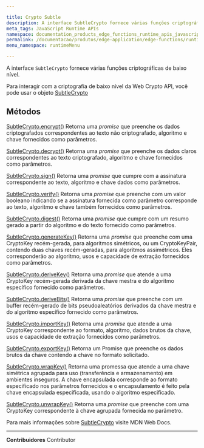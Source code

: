 ```yaml
---

title: Crypto Subtle
description: A interface SubtleCrypto fornece várias funções criptográficas de baixo nível.
meta_tags: JavaScript Runtime APIs
namespace: documentation_products_edge_functions_runtime_apis_javascript_subtle_crypto
permalink: /documentacao/produtos/edge-application/edge-functions/runtime-apis/javascript/subtle-crypto/
menu_namespace: runtimeMenu

---
```


A interface `SubtleCrypto` fornece várias funções criptográficas de baixo nível.

Para interagir com a criptografia de baixo nível da Web Crypto API, você pode usar o objeto [SubtleCrypto](https://developer.mozilla.org/en-US/docs/Web/API/SubtleCrypto)

## Métodos

[SubtleCrypto.encrypt()](https://developer.mozilla.org/en-US/docs/Web/API/SubtleCrypto/encrypt)
Retorna uma *promise* que preenche os dados criptografados correspondentes ao texto não criptografado, algoritmo e chave fornecidos como parâmetros.

[SubtleCrypto.decrypt()](https://developer.mozilla.org/en-US/docs/Web/API/SubtleCrypto/decrypt)
Retorna uma *promise* que preenche os dados claros correspondentes ao texto criptografado, algoritmo e chave fornecidos como parâmetros.

[SubtleCrypto.sign()](https://developer.mozilla.org/en-US/docs/Web/API/SubtleCrypto/sign)
Retorna uma *promise* que cumpre com a assinatura correspondente ao texto, algoritmo e chave dados como parâmetros.

[SubtleCrypto.verify()](https://developer.mozilla.org/en-US/docs/Web/API/SubtleCrypto/verify)
Retorna uma *promise* que preenche com um valor booleano indicando se a assinatura fornecida como parâmetro corresponde ao texto, algoritmo e chave também fornecidos como parâmetros.

[SubtleCrypto.digest()](https://developer.mozilla.org/en-US/docs/Web/API/SubtleCrypto/digest)
Retorna uma *promise* que cumpre com um resumo gerado a partir do algoritmo e do texto fornecido como parâmetros.

[SubtleCrypto.generateKey()](https://developer.mozilla.org/en-US/docs/Web/API/SubtleCrypto/generateKey)
Retorna uma *promise* que preenche com uma CryptoKey recém-gerada, para algoritmos simétricos, ou um CryptoKeyPair, contendo duas chaves recém-geradas, para algoritmos assimétricos. Eles corresponderão ao algoritmo, usos e capacidade de extração fornecidos como parâmetros.

[SubtleCrypto.deriveKey()](https://developer.mozilla.org/en-US/docs/Web/API/SubtleCrypto/deriveKey)
Retorna uma *promise* que atende a uma CryptoKey recém-gerada derivada da chave mestra e do algoritmo específico fornecido como parâmetros.

[SubtleCrypto.deriveBits()](https://developer.mozilla.org/en-US/docs/Web/API/SubtleCrypto/deriveBits)
Retorna uma *promise* que preenche com um buffer recém-gerado de bits pseudoaleatórios derivados da chave mestra e do algoritmo específico fornecido como parâmetros.

[SubtleCrypto.importKey()](https://developer.mozilla.org/en-US/docs/Web/API/SubtleCrypto/importKey)
Retorna uma *promise* que atende a uma CryptoKey correspondente ao formato, algoritmo, dados brutos da chave, usos e capacidade de extração fornecidos como parâmetros.

[SubtleCrypto.exportKey()](https://developer.mozilla.org/en-US/docs/Web/API/SubtleCrypto/exportKey)
Retorna um Promise que preenche os dados brutos da chave contendo a chave no formato solicitado.

[SubtleCrypto.wrapKey()](https://developer.mozilla.org/en-US/docs/Web/API/SubtleCrypto/wrapKey)
Retorna uma promessa que atende a uma chave simétrica agrupada para uso (transferência e armazenamento) em ambientes inseguros. A chave encapsulada corresponde ao formato especificado nos parâmetros fornecidos e o encapsulamento é feito pela chave encapsulada especificada, usando o algoritmo especificado.

[SubtleCrypto.unwrapKey()](https://developer.mozilla.org/en-US/docs/Web/API/SubtleCrypto/unwrapKey)
Retorna uma *promise* que preenche com uma CryptoKey correspondente à chave agrupada fornecida no parâmetro.

Para mais informações sobre [SubtleCrypto](https://developer.mozilla.org/en-US/docs/Web/API/SubtleCrypto) visite MDN Web Docs.





---


**Contribuidores** <ContributorList>Contributor</ContributorList>
